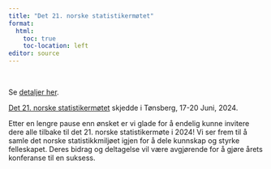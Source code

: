 ```yaml
---
title: "Det 21. norske statistikermøtet"
format: 
  html:
    toc: true
    toc-location: left
editor: source
---
```


<br>

Se [detaljer her](https://sites.google.com/view/nsm24/).

[Det 21. norske
statistikermøtet](https://sites.google.com/view/nsm24/)
skjedde i Tønsberg, 17-20 Juni, 2024</b>. </font>

Etter en lengre pause enn ønsket er vi glade for å endelig kunne
invitere dere alle tilbake til det 21. norske statistikermøte i 2024! Vi
ser frem til å samle det norske statistikkmiljøet igjen for å dele
kunnskap og styrke felleskapet. Deres bidrag og deltagelse vil være
avgjørende for å gjøre årets konferanse til en suksess. </b>
